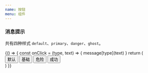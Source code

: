 ```yaml
---
name: 按钮
menu: 组件
---
```



### 消息提示

共有四种样式 `default`、`primary`、`danger`、`ghost`。

<Playground>
  {() => {
    const onClick = (type, text) => {
      message[type](text)
    }
    return (
      <div>
        <Button type='default' style={{ marginRight: 10 }}>
          默认
        </Button>
        <Button type='primary' style={{ marginRight: 10 }}>
          基础
        </Button>
        <Button type='danger' icon='success' style={{ marginRight: 10 }}>
          危险
        </Button>
        <Button type='success' style={{ marginRight: 10 }}>
          成功
        </Button>
      </div>
    )
  }}
</Playground>
